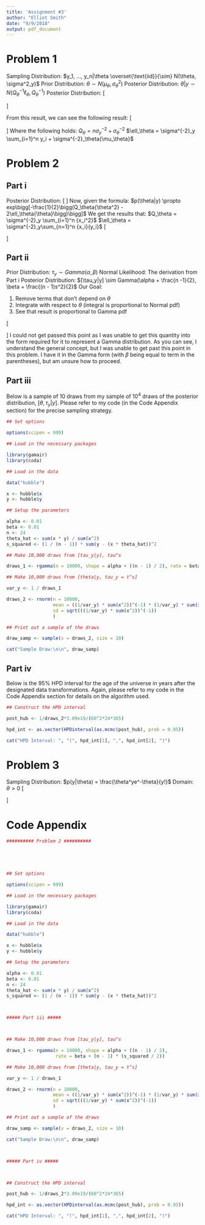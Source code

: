 ```yaml
---
title: 'Assignment #3'
author: "Elliot Smith"
date: "9/9/2018"
output: pdf_document
---
```


# Problem 1

Sampling Distribution: $y_1, ..., y_n|\theta \overset{\text{iid}}{\sim} N(\theta, \sigma^2_y)$
\newline
Prior Distribution: $\theta \sim N(\mu_\theta, \sigma^2_\theta)$
\newline
Posterior Distribution: $\theta|y \sim N(Q^{-1}_\theta{\ell_\theta}, Q^{-1}_\theta)$
\newline
\newline
Posterior Distribution:
\newline
\[
\begin{aligned}
p(\theta|y) & \propto p(y|\theta)p(\theta) \\
& = \Bigg[\frac{1}{\sqrt{2\pi\sigma^2_y}}\Bigg]^n{exp\Bigg(-\frac{1}{2\sigma^2_y}\sum_{i=1}^n(y_i - \theta)^2\Bigg)}
\times \frac{1}{\sqrt{2\pi\sigma^2_\theta}}{exp\Bigg(-\frac{1}{2\sigma^2_\theta}(\theta - \mu_\theta)^2\Bigg)} \\
& \propto {exp\Bigg(-\frac{1}{2\sigma^2_\theta}(\theta - \mu_\theta)^2\Bigg)}
\times {exp\Bigg(-\frac{1}{2\sigma^2_y}\sum_{i=1}^n(y_i - \theta)^2\Bigg)} \\
& = exp\Bigg(-\frac{\theta^2 - 2\theta{\mu_\theta} + \mu_\theta^2}{2\sigma^2_\theta}\Bigg)
\times exp\Bigg(-\frac{\sum_{i=1}^n (y_i^2 - 2\theta{y_i} + \theta^2)}{2\sigma^2_y}\Bigg) \\
& = exp\Bigg(\frac{-\theta^2 + 2\theta{\mu_\theta} - \mu_\theta^2}{2\sigma^2_\theta}
- \frac{\sum_{i=1}^n (y_i^2 - 2\theta{y_i} + \theta^2)}{2\sigma^2_y}\Bigg) \\
& = exp\Bigg(\frac{\sigma^2_y[-\theta^2 + 2\theta{\mu_\theta} - \mu_\theta^2] - \sigma^2_\theta[\sum_{i=1}^n (y_i^2 - 2\theta{y_i} + \theta^2)]}
{2\sigma^2_\theta{\sigma^2_y}}\Bigg) \\
& = exp\Bigg(\frac{-\theta^2(\sigma^2_y + n \sigma^2_\theta) + 2\theta(\mu_\theta\sigma^2_y + \sigma^2_\theta{y_1} + ... + \sigma^2_\theta{y_n})
- (\mu_\theta^2{\sigma^2_y + \sigma^2_\theta{y_1^2}} + ... + \sigma^2_\theta{y_n^2})}{2\sigma^2_\theta{\sigma^2_y}}\Bigg) \\
& = exp\Bigg(\frac{-\theta^2 + 2\theta\frac{\mu_\theta{\sigma^2_y} + \sum_{i=1}^n \sigma^2_\theta{y_i}}{\sigma^2_y + n\sigma^2_\theta} - 
\bigg(\frac{\mu_\theta\sigma^2_y + \sum_{i=1}^n \sigma^2_\theta{y_i}}{\sigma^2_y + n\sigma^2_\theta}\bigg)}{2\frac{\sigma^2_\theta{\sigma^2_y}}{\sigma^2_y + n\sigma^2_\theta}}\Bigg)
\times exp\Bigg(-\frac{\mu_\theta^2\sigma_y^2 + \sum_{i=1}^n \sigma^2_\theta{y_i^2}}{2\sigma^2_\theta\sigma^2_y}\Bigg) \\
& = exp\Bigg(-\frac{\bigg(\theta - \frac{\mu_\theta\sigma^2_y + \sum_{i=1}^n \sigma^2_\theta{y_i}}{\sigma^2_y + n\sigma^2_\theta}\bigg)^2}
{2\frac{\sigma^2_\theta\sigma^2_y}{\sigma^2_y + n\sigma^2_\theta}}\Bigg) \\
\end{aligned}
\]

\newpage

From this result, we can see the following result:
\newline
\[
\begin{aligned}
\theta|y & \sim N\bigg(\frac{\mu_\theta\sigma^2_y + \sum_{i=1}^n \sigma_\theta^2{y_i}}{\sigma^2_y + n\sigma^2_\theta},
\frac{\sigma^2_y\sigma^2_\theta}{\sigma^2_y + n\sigma^2_\theta}\bigg) \\
& \sim N\bigg(\frac{\mu_\theta\sigma^{-2}_\theta + {\sigma_y^{-2}}\sum_{i=1}^n {y_i}}{\sigma^{-2}_\theta + n\sigma^{-2}_y},
\frac{1}{\sigma^{-2}_\theta + n\sigma^{-2}_y}\bigg) \\
& \sim N(Q^{-1}_\theta{\ell_\theta}, Q^{-1}_\theta)
\end{aligned}
\]
\newline
Where the following holds:
\newline
\newline
$Q_\theta = n\sigma^{-2}_y + \sigma^{-2}_\theta$
\newline
$\ell_\theta = \sigma^{-2}_y \sum_{i=1}^n y_i + \sigma^{-2}_\theta{\mu_\theta}$

# Problem 2

## Part i

Posterior Distribution:
\newline
\[
\begin{aligned}
p(\theta|y, \tau_y) & = \frac{1}{\sqrt{2\pi{\sigma^2_y}}}exp\bigg[-\frac{1}{2\sigma^2_y}\sum_{i=1}^n (y_i - \theta{x_i})^2\bigg] \\
& \propto exp\bigg[-\frac{1}{2\sigma^2_y}\sum_{i=1}^n (y_i - \theta{x_i})^2\bigg] \\
& = exp\Bigg[-\frac{1}{2}\bigg(\frac{1}{\sigma^2_y}\sum_{i=1}^n (y_i^2 -2\theta{x_i}{y_i} + \theta^2{x_i^2}\bigg)\Bigg] \\
& = exp\Bigg[-\frac{1}{2}\bigg(\frac{1}{\sigma^2_y}\bigg[\sum_{i=1}^n y_i^2 - \sum_{n=1}^n 2\theta{x_i}{y_i} + \sum_{i=1}^n \theta^2{x_i^2}\bigg]\bigg)\Bigg] \\
& = exp\Bigg[-\frac{1}{2}\bigg(\frac{1}{\sigma^2_y}\bigg[\sum_{i=1}^n y_i^2 - {2\theta}\sum_{n=1}^n {x_i}{y_i} + {\theta^2} \sum_{i=1}^n {x_i^2}\bigg]\bigg)\Bigg] \\
& = exp\Bigg[-\frac{1}{2}\bigg(\sigma^{-2}_y\sum_{i=1}^n y_i^2 - {2\theta}\sigma^{-2}_y\sum_{n=1}^n {x_i}{y_i} + {\theta^2}\sigma^{-2}_y \sum_{i=1}^n {x_i^2}\bigg)\Bigg] \\
& \propto exp\Bigg[-\frac{1}{2}\bigg({\theta^2}\sigma^{-2}_y \sum_{i=1}^n {x_i^2} - {2\theta}\sigma^{-2}_y\sum_{n=1}^n {x_i}{y_i}\bigg)\Bigg] \\
\end{aligned}
\]
\newline
Now, given the formula: $p(\theta|y) \propto exp\bigg[-\frac{1}{2}\bigg(Q_\theta{\theta^2} - 2\ell_\theta{\theta}\bigg)\bigg]$
\newline
\newline
We get the results that:
\newline
\newline
$Q_\theta = \sigma^{-2}_y \sum_{i=1}^n {x_i^2}$
\newline
$\ell_\theta = \sigma^{-2}_y\sum_{n=1}^n {x_i}{y_i}$
\newline
\[
\begin{aligned}
p(\theta|y, \tau_y) & \sim N(Q_\theta^{-1}\ell_\theta, Q_\theta^{-1}) \\
& \sim N\bigg(\big(\sigma^{-2}_y \sum_{i=1}^n {x_i^2}\big)^{-1} \times \sigma^{-2}_y\sum_{n=1}^n {x_i}{y_i}, \big(\sigma^{-2}_y \sum_{i=1}^n {x_i^2}\big)^{-1} \bigg)
\end{aligned}
\]

## Part ii

Prior Distribution: $\tau_y \sim Gamma(\alpha, \beta)$
\newline
Normal Likelihood: The derivation from Part i
\newline
Posterior Distribution: $[\tau_y|y] \sim Gamma(\alpha + \frac{n -1}{2}, \beta + \frac{(n - 1)s^2}{2}$
\newline
\newline
Our Goal:

1. Remove terms that don't depend on $\theta$
2. Integrate with respect to $\theta$ (integral is proportional to Normal pdf)
3. See that result is proportional to Gamma pdf

\[
\begin{aligned}
p(\tau_t|y) & = \int_\theta p(\tau_y, \theta|y)p(\theta)d{\theta} \\
& = \int_\theta p(\tau_y)p(y|\theta, \tau_y)d{\theta} \\
& = \int_\theta \theta^{\alpha-1}e^{-\beta{\theta}} \times
exp\Bigg[-\frac{1}{2}\bigg(\theta^2{\sigma_y^{-2}}\sum_{i=1}^n x_i^2 - 2\theta{\sigma_y^{-2}}\sum_{i=1}^n {x_i}{y_i}\bigg)\Bigg]d\theta \\
& = \int_\theta \theta^{\alpha-1} \times
exp\Bigg[-\frac{1}{2}\bigg(\theta^2{\sigma_y^{-2}}\sum_{i=1}^n x_i^2 - 2\theta{\sigma_y^{-2}}\sum_{i=1}^n {x_i}{y_i}\bigg) - {\beta{\theta}}\Bigg]d\theta \\
& = \int_\theta \theta^{\alpha - 1} \times
exp\Bigg[-\bigg(\frac{1}{2}\theta^2\sigma_y^{-2}\sum_{i=1}^n{x_i^2} - \theta\sigma_y^{-2}\sum_{i=1}^n {x_i}{y_i + \beta\bigg)\theta}\Bigg]d\theta \\
\end{aligned}
\]
\newline
I could not get passed this point as I was unable to get this quantity into the form required for it to represent a Gamma distribution. As you can see, I understand the general concept, but I was unable to get past this point in this problem. I have it in the Gamma form (with $\beta$ being equal to term in the parentheses), but am unsure how to proceed.

## Part iii

Below is a sample of 10 draws from my sample of $10^4$ draws of the posterior distribution, $[\theta, \tau_y|y]$. Please refer to my code (in the Code Appendix section) for the precise sampling strategy.

```r

## Set options

options(scipen = 999)

## Load in the necessary packages

library(gamair)
library(coda)

## Load in the data

data("hubble")

x <- hubble$x
y <- hubble$y

## Setup the parameters

alpha <- 0.01
beta <- 0.01
n <- 24
theta_hat <- sum(x * y) / sum(x^2)
s_squared <- (1 / (n - 1)) * sum(y - (x * theta_hat))^2

## Make 10,000 draws from [tau_y|y], tau^s

draws_1 <- rgamma(n = 10000, shape = alpha + ((n - 1) / 2), rate = beta + (n - 1) * (s_squared / 2))

## Make 10,000 draws from [theta|y, tau_y = t^s]

var_y <- 1 / draws_1

draws_2 <- rnorm(n = 10000,
                 mean = ((1/var_y) * sum(x^2))^(-1) * (1/var_y) * sum(x * y),
                 sd = sqrt(((1/var_y) * sum(x^2))^(-1))
                 )

## Print out a sample of the draws

draw_samp <- sample(x = draws_2, size = 10)

cat("Sample Draw:\n\n", draw_samp)

```

## Part iv

Below is the 95% HPD interval for the age of the universe in years after the designated data transformations. Again, please refer to my code in the Code Appendix section for details on the algorithm used.

```r

## Construct the HPD interval

post_hub <- 1/draws_2*3.09e19/(60^2*24*365)

hpd_int <- as.vector(HPDinterval(as.mcmc(post_hub), prob = 0.95))

cat("HPD Interval: ", "(", hpd_int[1], ",", hpd_int[2], ")")

```

\newpage

# Problem 3

Sampling Distribution: $p(y|\theta) = \frac{\theta^ye^-\theta}{y!}$
\newline
Domain: $\theta > 0$
\newline
\newline
\[
\begin{aligned}
p(y|\theta) & = \prod_{i=1}^{n}\frac{\theta^{y_i}e^-{\theta}}{{y_i}!} \\
& = \theta^{{\sum_{i=1}^n}{y_i}}e^{-n\theta} \times \prod_{i=1}^n \frac{1}{{y_i}!} \\
log[p(y|\theta)] & = log\bigg[\theta^{{\sum_{i=1}^n}{y_i}}e^{-n\theta} \times \prod_{i=1}^n \frac{1}{{y_i}!}\bigg] \\
& = \bigg[{\sum_{i=1}^n}{y_i}\bigg]log(\theta) - n\theta - log\bigg[\sum_{i=1}^n{y_i}!\bigg] \\
\frac{d}{d\theta}log[p(y|\theta)] & = \frac{d}{d\theta}\Bigg[\bigg[{\sum_{i=1}^n}{y_i}\bigg]log(\theta)\Bigg]  - \frac{d}{d\theta}({n\theta}) + 0\\
& = \bigg[\sum_{i=1}^n{y_i}\bigg]{\frac{1}{\theta}} - n \\
\frac{d^2}{d\theta^2}log[p(y|\theta)] & = \bigg[\sum_{i=1}^n\frac{d}{d\theta} \theta^{-1}\bigg] + 0 \\
& = \frac{-\sum_{i=1}^n{y_i}}{\theta^2} \\
E\bigg[\frac{d^2log[p(y|\theta)]}{d\theta^2}\bigg|\theta\bigg] & = \frac{-n\theta}{\theta^2} \\
& = \frac{-n}{\theta} \\
\sqrt{-E\bigg[\frac{d^2log[p(y|\theta)]}{d\theta^2}\bigg|\theta\bigg]} & = \sqrt{\frac{n}{\theta}} \\
& \propto \theta^{-\frac{1}{2}} \\
& \sim Gamma\bigg(\alpha = \frac{1}{2}, \beta = 0\bigg)
\end{aligned}
\]

\newpage

# Code Appendix

```r

########## Problem 2 ##########





## Set options

options(scipen = 999)

## Load in the necessary packages

library(gamair)
library(coda)

## Load in the data

data("hubble")

x <- hubble$x
y <- hubble$y

## Setup the parameters

alpha <- 0.01
beta <- 0.01
n <- 24
theta_hat <- sum(x * y) / sum(x^2)
s_squared <- (1 / (n - 1)) * sum(y - (x * theta_hat))^2



##### Part iii #####



## Make 10,000 draws from [tau_y|y], tau^s

draws_1 <- rgamma(n = 10000, shape = alpha + ((n - 1) / 2),
                  rate = beta + (n - 1) * (s_squared / 2))

## Make 10,000 draws from [theta|y, tau_y = t^s]

var_y <- 1 / draws_1

draws_2 <- rnorm(n = 10000,
                 mean = ((1/var_y) * sum(x^2))^(-1) * (1/var_y) * sum(x * y),
                 sd = sqrt(((1/var_y) * sum(x^2))^(-1))
                 )

## Print out a sample of the draws

draw_samp <- sample(x = draws_2, size = 10)

cat("Sample Draw:\n\n", draw_samp)



##### Part iv #####



## Construct the HPD interval

post_hub <- 1/draws_2*3.09e19/(60^2*24*365)

hpd_int <- as.vector(HPDinterval(as.mcmc(post_hub), prob = 0.95))

cat("HPD Interval: ", "(", hpd_int[1], ",", hpd_int[2], ")")

```


